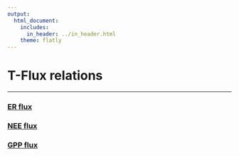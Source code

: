 ```yaml
---
output:
  html_document:
    includes:
      in_header: ../in_header.html
    theme: flatly
---
```


# T-Flux relations
***

### <a href="ER_T.html"> ER flux</a>

### <a href="NEE_T.html"> NEE flux</a>

### <a href="GPP_T.html"> GPP flux</a>

